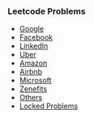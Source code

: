 === Leetcode Problems ===

* [[leetcode_google| Google]]
* [[leetcode_facebook| Facebook]]
* [[leetcode_linkedin| LinkedIn]]
* [[leetcode_uber| Uber]]
* [[leetcode_amazon| Amazon]]
* [[leetcode_airbnb| Airbnb]]
* [[leetcode_microsoft| Microsoft]]
* [[leetcode_zenefits| Zenefits]]
* [[leetcode_others| Others]]
* [[leetcode_locks| Locked Problems]]
